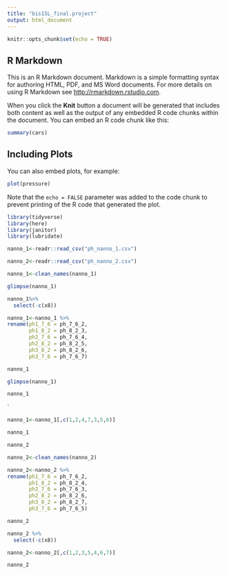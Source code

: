 ```yaml
---
title: "bis15L_final.project"
output: html_document
---
```


```r
knitr::opts_chunk$set(echo = TRUE)
```

## R Markdown

This is an R Markdown document. Markdown is a simple formatting syntax for authoring HTML, PDF, and MS Word documents. For more details on using R Markdown see <http://rmarkdown.rstudio.com>.

When you click the **Knit** button a document will be generated that includes both content as well as the output of any embedded R code chunks within the document. You can embed an R code chunk like this:

```r
summary(cars)
```

## Including Plots

You can also embed plots, for example:

```r
plot(pressure)
```

Note that the `echo = FALSE` parameter was added to the code chunk to prevent printing of the R code that generated the plot.
```r
library(tidyverse)
library(here)
library(janitor)
library(lubridate)
```

```r
nanno_1<-readr::read_csv("ph_nanno_1.csv")
```
```r
nanno_2<-readr::read_csv("ph_nanno_2.csv")
```
```r
nanno_1<-clean_names(nanno_1)
```

```r
glimpse(nanno_1)
```
```r
nanno_1%>%
  select(-c(x8))
```
```r
nanno_1<-nanno_1 %>% 
rename(ph1_7_6 = ph_7_6_2,
       ph1_8_2 = ph_8_2_3,
       ph2_7_6 = ph_7_6_4,
       ph2_8_2 = ph_8_2_5,
       ph3_8_2 = ph_8_2_6, 
       ph3_7_6 = ph_7_6_7)
```
```r
nanno_1
```
```r
glimpse(nanno_1)
```

```r
nanno_1
```
`
```r
nanno_1<-nanno_1[,c(1,2,4,7,3,5,6)]
```
```r
nanno_1
```
```r
nanno_2
```
```r
nanno_2<-clean_names(nanno_2)
```
```r
nanno_2<-nanno_2 %>% 
rename(ph1_7_6 = ph_7_6_2,
       ph1_8_2 = ph_8_2_4,
       ph2_7_6 = ph_7_6_3,
       ph2_8_2 = ph_8_2_6,
       ph3_8_2 = ph_8_2_7, 
       ph3_7_6 = ph_7_6_5)
```
```r
nanno_2
```
```r
nanno_2 %>% 
  select(-c(x8))
```
```r
nanno_2<-nanno_2[,c(1,2,3,5,4,6,7)]
```
```r
nanno_2
```





